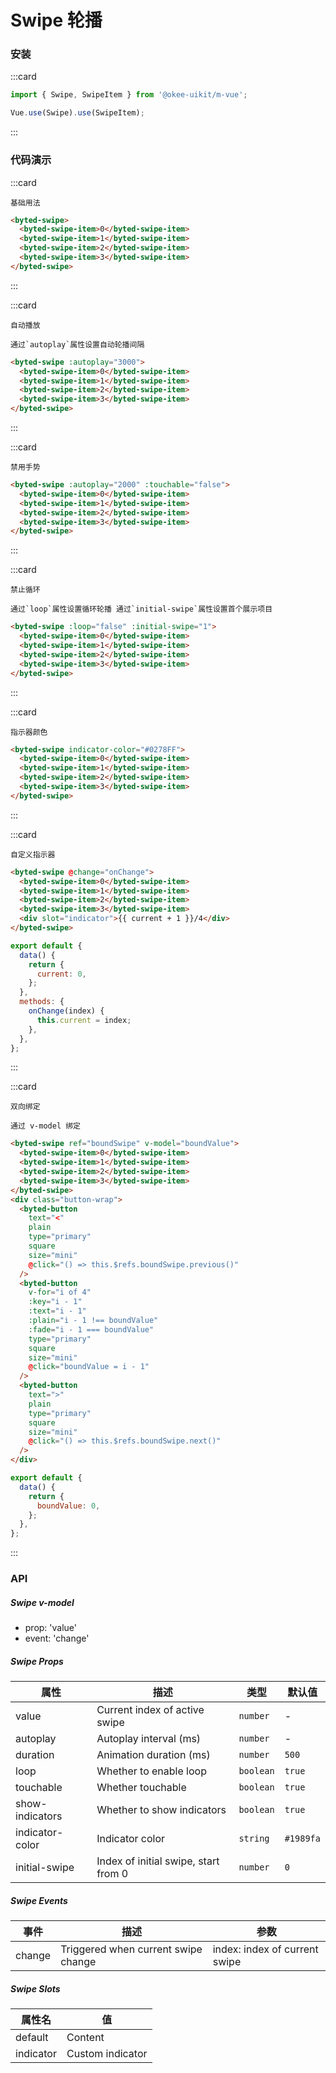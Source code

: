 # Swipe 轮播

### 安装

:::card

```javascript
import { Swipe, SwipeItem } from '@okee-uikit/m-vue';

Vue.use(Swipe).use(SwipeItem);
```

:::

### 代码演示

:::card

```topic
基础用法
```

```html
<byted-swipe>
  <byted-swipe-item>0</byted-swipe-item>
  <byted-swipe-item>1</byted-swipe-item>
  <byted-swipe-item>2</byted-swipe-item>
  <byted-swipe-item>3</byted-swipe-item>
</byted-swipe>
```

:::

:::card

```topic
自动播放
```

```desc
通过`autoplay`属性设置自动轮播间隔
```

```html
<byted-swipe :autoplay="3000">
  <byted-swipe-item>0</byted-swipe-item>
  <byted-swipe-item>1</byted-swipe-item>
  <byted-swipe-item>2</byted-swipe-item>
  <byted-swipe-item>3</byted-swipe-item>
</byted-swipe>
```

:::

:::card

```topic
禁用手势
```

```html
<byted-swipe :autoplay="2000" :touchable="false">
  <byted-swipe-item>0</byted-swipe-item>
  <byted-swipe-item>1</byted-swipe-item>
  <byted-swipe-item>2</byted-swipe-item>
  <byted-swipe-item>3</byted-swipe-item>
</byted-swipe>
```

:::

:::card

```topic
禁止循环
```

```desc
通过`loop`属性设置循环轮播 通过`initial-swipe`属性设置首个展示项目
```

```html
<byted-swipe :loop="false" :initial-swipe="1">
  <byted-swipe-item>0</byted-swipe-item>
  <byted-swipe-item>1</byted-swipe-item>
  <byted-swipe-item>2</byted-swipe-item>
  <byted-swipe-item>3</byted-swipe-item>
</byted-swipe>
```

:::

:::card

```topic
指示器颜色
```

```html
<byted-swipe indicator-color="#0278FF">
  <byted-swipe-item>0</byted-swipe-item>
  <byted-swipe-item>1</byted-swipe-item>
  <byted-swipe-item>2</byted-swipe-item>
  <byted-swipe-item>3</byted-swipe-item>
</byted-swipe>
```

:::

:::card

```topic
自定义指示器
```

```html
<byted-swipe @change="onChange">
  <byted-swipe-item>0</byted-swipe-item>
  <byted-swipe-item>1</byted-swipe-item>
  <byted-swipe-item>2</byted-swipe-item>
  <byted-swipe-item>3</byted-swipe-item>
  <div slot="indicator">{{ current + 1 }}/4</div>
</byted-swipe>
```

```javascript
export default {
  data() {
    return {
      current: 0,
    };
  },
  methods: {
    onChange(index) {
      this.current = index;
    },
  },
};
```

:::

:::card

```topic
双向绑定
```

```desc
通过 v-model 绑定
```

```html
<byted-swipe ref="boundSwipe" v-model="boundValue">
  <byted-swipe-item>0</byted-swipe-item>
  <byted-swipe-item>1</byted-swipe-item>
  <byted-swipe-item>2</byted-swipe-item>
  <byted-swipe-item>3</byted-swipe-item>
</byted-swipe>
<div class="button-wrap">
  <byted-button
    text="<"
    plain
    type="primary"
    square
    size="mini"
    @click="() => this.$refs.boundSwipe.previous()"
  />
  <byted-button
    v-for="i of 4"
    :key="i - 1"
    :text="i - 1"
    :plain="i - 1 !== boundValue"
    :fade="i - 1 === boundValue"
    type="primary"
    square
    size="mini"
    @click="boundValue = i - 1"
  />
  <byted-button
    text=">"
    plain
    type="primary"
    square
    size="mini"
    @click="() => this.$refs.boundSwipe.next()"
  />
</div>
```

```javascript
export default {
  data() {
    return {
      boundValue: 0,
    };
  },
};
```

:::

### API

##### Swipe v-model

- prop: 'value'
- event: 'change'

##### Swipe Props

| 属性            | 描述                                 | 类型      | 默认值    |
| --------------- | ------------------------------------ | --------- | --------- |
| value           | Current index of active swipe        | `number`  | -         |
| autoplay        | Autoplay interval (ms)               | `number`  | -         |
| duration        | Animation duration (ms)              | `number`  | `500`     |
| loop            | Whether to enable loop               | `boolean` | `true`    |
| touchable       | Whether touchable                    | `boolean` | `true`    |
| show-indicators | Whether to show indicators           | `boolean` | `true`    |
| indicator-color | Indicator color                      | `string`  | `#1989fa` |
| initial-swipe   | Index of initial swipe, start from 0 | `number`  | `0`       |

##### Swipe Events

| 事件   | 描述                                | 参数                          |
| ------ | ----------------------------------- | ----------------------------- |
| change | Triggered when current swipe change | index: index of current swipe |

##### Swipe Slots

| 属性名    | 值               |
| --------- | ---------------- |
| default   | Content          |
| indicator | Custom indicator |
